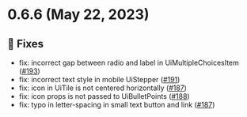 
<Meta title="Releases/v0.6.x/v0.6.6/Changelog"/>

# 0.6.6 (May 22, 2023)

## 🐛 Fixes
* fix: incorrect gap between radio and label in UiMultipleChoicesItem ([#193](https://github.com/infermedica/component-library/pull/193))
* fix: incorrect text style in mobile UiStepper ([#191](https://github.com/infermedica/component-library/pull/191))
* fix: icon in UiTile is not centered horizontally ([#187](https://github.com/infermedica/component-library/pull/189))
* fix: icon props is not passed to UiBulletPoints ([#188](https://github.com/infermedica/component-library/pull/188))
* fix: typo in letter-spacing in small text button and link ([#187](https://github.com/infermedica/component-library/pull/187))
